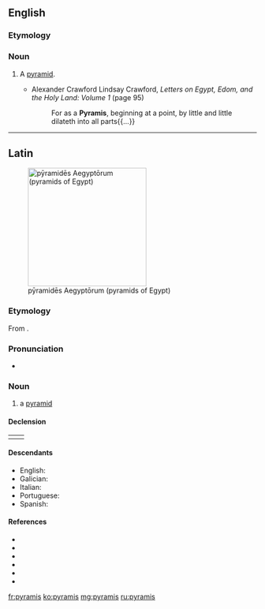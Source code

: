 ==English==

===Etymology===
{{etyl|la|en}} {{lena}}

===Noun===
{{en-noun|pyramides}}

# {{lb|en|obsolete}} A [[pyramid]].
#* Alexander Crawford Lindsay Crawford, ''Letters on Egypt, Edom, and the Holy Land: Volume 1'' (page 95)
#*: For as a '''Pyramis''', beginning at a point, by little and little dilateth into all parts{{...}}

{{Webster 1913}}

----

==Latin==
[[File:All Gizah Pyramids.jpg|thumb|240px|pȳramidēs Aegyptōrum (pyramids of Egypt)]]

===Etymology===
From {{der|la|grc|πυραμίς}}.

===Pronunciation===
* {{la-IPA|pȳramis}}

===Noun===
{{la-noun|new=1|pȳramis|pȳramidis|gen2=pȳramidos|f|third}}

# a [[pyramid]]

====Declension====
{|
|{{la-decl-3rd|pȳramis|pȳramid}}
|{{la-decl-3rd-Greek|pȳramis|pȳramid}}
|}

====Descendants====
* English: {{l|en|pyramid}}
* Galician: {{l|gl|pirámide}}
* Italian: {{l|it|piramide}}
* Portuguese: {{l|pt|pirâmide}}
* Spanish: {{l|es|pirámide}}

====References====
* {{R:L&S|pyramis}}
* {{R:Elementary Lewis}}
* {{R:du Cange}}
* {{R:Gaffiot}}
* {{R:Peck}}
* {{R:NLW}}

[[fr:pyramis]]
[[ko:pyramis]]
[[mg:pyramis]]
[[ru:pyramis]]